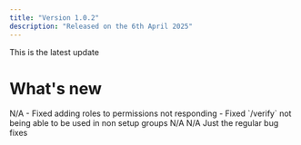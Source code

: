 ```yaml
---
title: "Version 1.0.2"
description: "Released on the 6th April 2025"
---
```


<Check>
  This is the latest update
</Check>

# What's new

<AccordionGroup>
  <Accordion title="Added" description="Added Features" icon="plus">
    N/A
  </Accordion>
  <Accordion title="Fixed" description="Bug Fixes" icon="wrench">
    - Fixed adding roles to permissions not responding
    - Fixed `/verify` not being able to be used in non setup groups
  </Accordion>
  <Accordion title="Changed" description="Other Changes" icon="gear">
    N/A
  </Accordion>
  <Accordion title="Removed" description="Removed Features" icon="trash">
    N/A
  </Accordion>
</AccordionGroup>

<Accordion title="Notes" description="Anything else" icon="sheet-plastic">
  Just the regular bug fixes
</Accordion>
